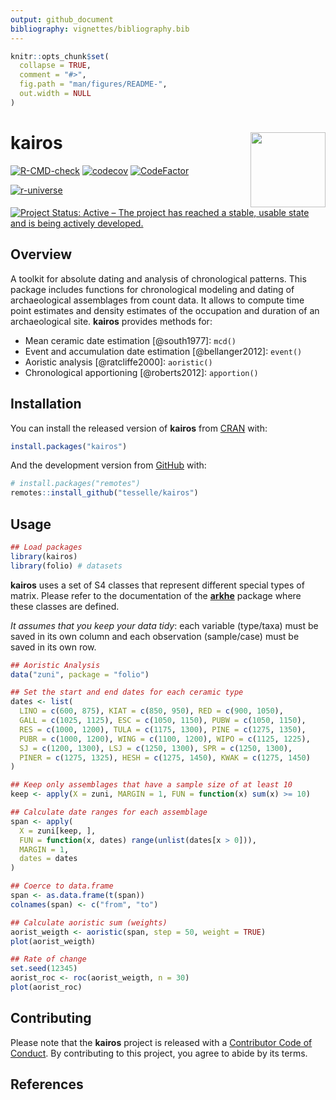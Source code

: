 ```yaml
---
output: github_document
bibliography: vignettes/bibliography.bib
---
```


<!-- README.md is generated from README.Rmd. Please edit that file -->

```r
knitr::opts_chunk$set(
  collapse = TRUE,
  comment = "#>",
  fig.path = "man/figures/README-",
  out.width = NULL
)
```

# kairos <img width=120px src="man/figures/logo.png" align="right" />

<!-- badges: start -->
[![R-CMD-check](https://github.com/tesselle/kairos/workflows/R-CMD-check/badge.svg)](https://github.com/tesselle/kairos/actions)
[![codecov](https://codecov.io/gh/tesselle/kairos/branch/master/graph/badge.svg)](https://codecov.io/gh/tesselle/kairos)
[![CodeFactor](https://www.codefactor.io/repository/github/tesselle/kairos/badge)](https://www.codefactor.io/repository/github/tesselle/kairos)

[![r-universe](https://tesselle.r-universe.dev/badges/kairos)](https://tesselle.r-universe.dev)

[![Project Status: Active – The project has reached a stable, usable state and is being actively developed.](https://www.repostatus.org/badges/latest/active.svg)](https://www.repostatus.org/#active)
<!-- badges: end -->

## Overview

A toolkit for absolute dating and analysis of chronological patterns. This package includes functions for chronological modeling and dating of archaeological assemblages from count data. It allows to compute time point estimates and density estimates of the occupation and duration of an archaeological site. **kairos** provides methods for:

* Mean ceramic date estimation [@south1977]: `mcd()`
* Event and accumulation date estimation [@bellanger2012]: `event()`
* Aoristic analysis [@ratcliffe2000]: `aoristic()`
* Chronological apportioning [@roberts2012]: `apportion()`

## Installation

You can install the released version of **kairos** from [CRAN](https://CRAN.R-project.org) with:

```r
install.packages("kairos")
```

And the development version from [GitHub](https://github.com/) with:

```r
# install.packages("remotes")
remotes::install_github("tesselle/kairos")
```

## Usage

```r
## Load packages
library(kairos)
library(folio) # datasets
```

**kairos** uses a set of S4 classes that represent different special types of matrix. Please refer to the documentation of the [**arkhe**](https://github.com/tesselle/arkhe) package where these classes are defined.

*It assumes that you keep your data tidy*: each variable (type/taxa) must be saved in its own column and each observation (sample/case) must be saved in its own row.

```r
## Aoristic Analysis
data("zuni", package = "folio")

## Set the start and end dates for each ceramic type
dates <- list(
  LINO = c(600, 875), KIAT = c(850, 950), RED = c(900, 1050),
  GALL = c(1025, 1125), ESC = c(1050, 1150), PUBW = c(1050, 1150),
  RES = c(1000, 1200), TULA = c(1175, 1300), PINE = c(1275, 1350),
  PUBR = c(1000, 1200), WING = c(1100, 1200), WIPO = c(1125, 1225),
  SJ = c(1200, 1300), LSJ = c(1250, 1300), SPR = c(1250, 1300),
  PINER = c(1275, 1325), HESH = c(1275, 1450), KWAK = c(1275, 1450)
)

## Keep only assemblages that have a sample size of at least 10
keep <- apply(X = zuni, MARGIN = 1, FUN = function(x) sum(x) >= 10)

## Calculate date ranges for each assemblage
span <- apply(
  X = zuni[keep, ],
  FUN = function(x, dates) range(unlist(dates[x > 0])),
  MARGIN = 1,
  dates = dates
)

## Coerce to data.frame
span <- as.data.frame(t(span))
colnames(span) <- c("from", "to")

## Calculate aoristic sum (weights)
aorist_weigth <- aoristic(span, step = 50, weight = TRUE)
plot(aorist_weigth)

## Rate of change
set.seed(12345)
aorist_roc <- roc(aorist_weigth, n = 30)
plot(aorist_roc)
```

## Contributing

Please note that the **kairos** project is released with a [Contributor Code of Conduct](https://www.tesselle.org/conduct.html). By contributing to this project, you agree to abide by its terms.

## References

